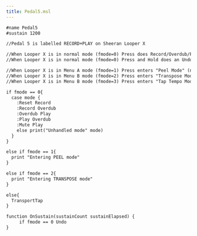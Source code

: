 ```yaml
---
title: Pedal5.msl
---
```


```default
#name Pedal5
#sustain 1200

//Pedal 5 is labelled RECORD+PLAY on Sheeran Looper X

//When Looper X is in normal mode (fmode=0) Press does Record/Overdub/Play
//When Looper X is in normal mode (fmode=0) Press and Hold does an Undo

//When Looper X is in Menu A mode (fmode=1) Press enters "Peel Mode" (not yet implemented)
//When Looper X is in Menu B mode (fmode=2) Press enters "Transpose Mode" (not yet implemented)
//When Looper X is in Menu B mode (fmode=3) Press enters "Tap Tempo Mode" (equivalent to triggering TransportTap)

if fmode == 0{
  case mode {
    :Reset Record
    :Record Overdub
    :Overdub Play
    :Play Overdub
    :Mute Play
    else print("Unhandled mode" mode)
  }
}

else if fmode == 1{
  print "Entering PEEL mode"
}

else if fmode == 2{
  print "Entering TRANSPOSE mode"
}

else{
  TransportTap
}

function OnSustain(sustainCount sustainElapsed) {
	 if fmode == 0 Undo   
}
```